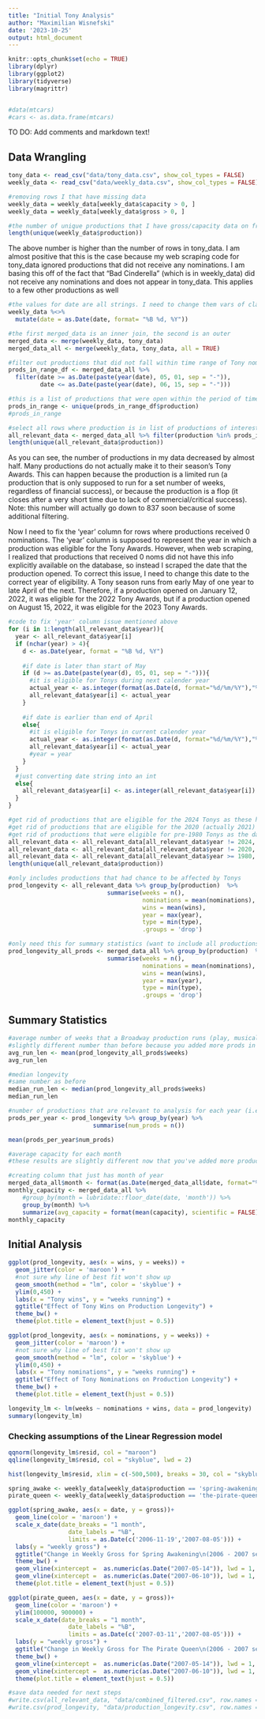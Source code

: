 ```yaml
---
title: "Initial Tony Analysis"
author: "Maximilian Wisnefski"
date: '2023-10-25'
output: html_document
---
```


```r
knitr::opts_chunk$set(echo = TRUE)
library(dplyr)
library(ggplot2)
library(tidyverse)
library(magrittr)


#data(mtcars)
#cars <- as.data.frame(mtcars)
```


TO DO: Add comments and markdown text!

## Data Wrangling

```r
tony_data <- read_csv("data/tony_data.csv", show_col_types = FALSE)
weekly_data <- read_csv("data/weekly_data.csv", show_col_types = FALSE)
```

```r
#removing rows I that have missing data
weekly_data = weekly_data[weekly_data$capacity > 0, ] 
weekly_data = weekly_data[weekly_data$gross > 0, ] 

#the number of unique productions that I have gross/capacity data on from 1979 - 2023
length(unique(weekly_data$production))
```


The above number is higher than the number of rows in tony_data. I am almost positive that this is the case because my web scraping code for tony_data ignored productions that did not receive any nominations. I am basing this off of the fact that "Bad Cinderella" (which is in weekly_data) did not receive any nominations and does not appear in tony_data. This applies to a few other productions as well

```r
#the values for date are all strings. I need to change them vars of class date
weekly_data %<>%
  mutate(date = as.Date(date, format= "%B %d, %Y"))
```

```r
#the first merged_data is an inner join, the second is an outer
merged_data <- merge(weekly_data, tony_data)
merged_data_all <- merge(weekly_data, tony_data, all = TRUE)
```


```r
#filter out productions that did not fall within time range of Tony nom announcements and ceremony (roughly May 1 - June 15 for all years)
prods_in_range_df <- merged_data_all %>%
  filter(date >= as.Date(paste(year(date), 05, 01, sep = "-")),
         date <= as.Date(paste(year(date), 06, 15, sep = "-")))

#this is a list of productions that were open within the period of time during which they could be affected by Tony wins and loses
prods_in_range <- unique(prods_in_range_df$production)
#prods_in_range
```


```r
#select all rows where production is in list of productions of interest
all_relevant_data <- merged_data_all %>% filter(production %in% prods_in_range)
length(unique(all_relevant_data$production))
```

As you can see, the number of productions in my data decreased by almost half. Many productions do not actually make it to their season's Tony Awards. This can happen because the production is a limited run (a production that is only supposed to run for a set number of weeks, regardless of financial success), or because the production is a flop (it closes after a very short time due to lack of commercial/critical success). Note: this number will actually go down to 837 soon because of some additional filtering.


Now I need to fix the 'year' column for rows where productions received 0 nominations. The 'year' column is supposed to represent the year in which a production was eligible for the Tony Awards. However, when web scraping, I realized that productions that received 0 noms did not have this info explicitly available on the database, so instead I scraped the date that the production opened. To correct this issue, I need to change this date to the correct year of eligibility. A Tony season runs from early May of one year to late April of the next. Therefore, if a production opened on January 12, 2022, it was eligible for the 2022 Tony Awards, but if a production opened on August 15, 2022, it was eligible for the 2023 Tony Awards. 

```r
#code to fix 'year' column issue mentioned above
for (i in 1:length(all_relevant_data$year)){
  year <- all_relevant_data$year[i]
  if (nchar(year) > 4){
    d <- as.Date(year, format = "%B %d, %Y")
    
    #if date is later than start of May
    if (d >= as.Date(paste(year(d), 05, 01, sep = "-"))){
      #it is eligible for Tonys during next calender year
      actual_year <- as.integer(format(as.Date(d, format="%d/%m/%Y"),"%Y")) + 1
      all_relevant_data$year[i] <- actual_year
    }
    
    #if date is earlier than end of April
    else{
      #it is eligible for Tonys in current calender year
      actual_year <- as.integer(format(as.Date(d, format="%d/%m/%Y"),"%Y"))
      all_relevant_data$year[i] <- actual_year
      #year = year
    }
  }
  #just converting date string into an int
  else{
    all_relevant_data$year[i] <- as.integer(all_relevant_data$year[i])
  }
}
```


```r
#get rid of productions that are eligible for the 2024 Tonys as these have not happened yet (only applies to 2 productions in the data)
#get rid of productions that are eligible for the 2020 (actually 2021) Tonys as the Tonys were odd that year due to Covid (will discuss this more in final paper)
#get rid of productions that were eligible for pre-1980 Tonys as the data are too sparse
all_relevant_data <- all_relevant_data[all_relevant_data$year != 2024, ]
all_relevant_data <- all_relevant_data[all_relevant_data$year != 2020, ]
all_relevant_data <- all_relevant_data[all_relevant_data$year >= 1980, ]
length(unique(all_relevant_data$production))
```


```r
#only includes productions that had chance to be affected by Tonys
prod_longevity <- all_relevant_data %>% group_by(production)  %>%
                            summarise(weeks = n(), 
                                      nominations = mean(nominations), 
                                      wins = mean(wins),
                                      year = max(year), 
                                      type = min(type), 
                                      .groups = 'drop')

#only need this for summary statistics (want to include all productions, even flops and limited engagements)
prod_longevity_all_prods <- merged_data_all %>% group_by(production)  %>%
                            summarise(weeks = n(), 
                                      nominations = mean(nominations), 
                                      wins = mean(wins),
                                      year = max(year), 
                                      type = min(type), 
                                      .groups = 'drop')

```


## Summary Statistics

```r
#average number of weeks that a Broadway production runs (play, musical, special)
#slightly different number than before because you added more prods in most recent scraping
avg_run_len <- mean(prod_longevity_all_prods$weeks)
avg_run_len
```

```r
#median longevity
#same number as before 
median_run_len <- median(prod_longevity_all_prods$weeks)
median_run_len
```


```r
#number of productions that are relevant to analysis for each year (i.e. Broadway season)
prods_per_year <- prod_longevity %>% group_by(year) %>%
                        summarise(num_prods = n())

mean(prods_per_year$num_prods)
```


```r
#average capacity for each month
#these results are slightly different now that you've added more productions

#creating column that just has month of year
merged_data_all$month <- format(as.Date(merged_data_all$date, format="%d/%m/%Y"),"%m")
monthly_capacity <- merged_data_all %>% 
    #group_by(month = lubridate::floor_date(date, 'month')) %>%
    group_by(month) %>%
    summarize(avg_capacity = format(mean(capacity), scientific = FALSE))
monthly_capacity
```


## Initial Analysis

```r
ggplot(prod_longevity, aes(x = wins, y = weeks)) +
  geom_jitter(color = 'maroon') +
  #not sure why line of best fit won't show up
  geom_smooth(method = "lm", color = 'skyblue') +
  ylim(0,450) +
  labs(x = "Tony wins", y = "weeks running") +
  ggtitle("Effect of Tony Wins on Production Longevity") +
  theme_bw() + 
  theme(plot.title = element_text(hjust = 0.5))
```

```r
ggplot(prod_longevity, aes(x = nominations, y = weeks)) +
  geom_jitter(color = 'maroon') +
  #not sure why line of best fit won't show up
  geom_smooth(method = "lm", color = 'skyblue') +
  ylim(0,450) +
  labs(x = "Tony nominations", y = "weeks running") +
  ggtitle("Effect of Tony Nominations on Production Longevity") +
  theme_bw() +
  theme(plot.title = element_text(hjust = 0.5))
```

```r
longevity_lm <- lm(weeks ~ nominations + wins, data = prod_longevity)
summary(longevity_lm)
```

### Checking assumptions of the Linear Regression model

```r
qqnorm(longevity_lm$resid, col = "maroon")
qqline(longevity_lm$resid, col = "skyblue", lwd = 2)
```


```r
hist(longevity_lm$resid, xlim = c(-500,500), breaks = 30, col = "skyblue")
```


```r
spring_awake <- weekly_data[weekly_data$production == 'spring-awakening-448811',] 
pirate_queen <- weekly_data[weekly_data$production == 'the-pirate-queen-426183',] 
```

```r
ggplot(spring_awake, aes(x = date, y = gross))+
  geom_line(color = 'maroon') +
  scale_x_date(date_breaks = "1 month", 
                 date_labels = "%B",
                 limits = as.Date(c('2006-11-19','2007-08-05'))) +
  labs(y = "weekly gross") +
  ggtitle("Change in Weekly Gross for Spring Awakening\n(2006 - 2007 season)") +
  theme_bw() +
  geom_vline(xintercept =  as.numeric(as.Date("2007-05-14")), lwd = 1, color = 'skyblue') +
  geom_vline(xintercept =  as.numeric(as.Date("2007-06-10")), lwd = 1, color = 'skyblue') +
  theme(plot.title = element_text(hjust = 0.5))
```

```r
ggplot(pirate_queen, aes(x = date, y = gross))+
  geom_line(color = 'maroon') +
  ylim(100000, 900000) +
  scale_x_date(date_breaks = "1 month", 
                 date_labels = "%B",
                 limits = as.Date(c('2007-03-11','2007-08-05'))) +
  labs(y = "weekly gross") +
  ggtitle("Change in Weekly Gross for The Pirate Queen\n(2006 - 2007 season)") +
  theme_bw() +
  geom_vline(xintercept =  as.numeric(as.Date("2007-05-14")), lwd = 1, color = 'skyblue') +
  geom_vline(xintercept =  as.numeric(as.Date("2007-06-10")), lwd = 1, color = 'skyblue') +
  theme(plot.title = element_text(hjust = 0.5))
```


```r
#save data needed for next steps
#write.csv(all_relevant_data, "data/combined_filtered.csv", row.names = FALSE)
#write.csv(prod_longevity, "data/production_longevity.csv", row.names = FALSE)
```



